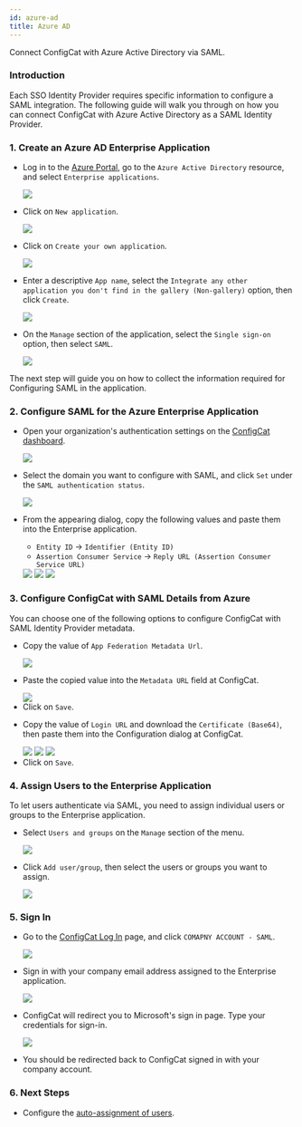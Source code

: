 ```yaml
---
id: azure-ad
title: Azure AD
---
```



Connect ConfigCat with Azure Active Directory via SAML.

### Introduction
Each SSO Identity Provider requires specific information to configure a SAML integration. The following guide will walk you through on how you can connect ConfigCat with Azure Active Directory as a SAML Identity Provider.

### 1. Create an Azure AD Enterprise Application

- Log in to the <a href="https://portal.azure.com/" target="_blank">Azure Portal</a>, go to the `Azure Active Directory` resource, and select `Enterprise applications`.

  <img class="saml-tutorial-img" src="/static/assets/saml/azure-ad/eapplications.png" />

- Click on `New application`.

  <img class="saml-tutorial-img" src="/static/assets/saml/azure-ad/new_app.png" />

- Click on `Create your own application`.

  <img class="saml-tutorial-img" src="/static/assets/saml/azure-ad/create_app.png" />

- Enter a descriptive `App name`, select the `Integrate any other application you don't find in the gallery (Non-gallery)` option, then click `Create`.

  <img class="saml-tutorial-img" src="/static/assets/saml/azure-ad/app_name.png" />

- On the `Manage` section of the application, select the `Single sign-on` option, then select `SAML`.

  <img class="saml-tutorial-img" src="/static/assets/saml/azure-ad/enable_saml.png" />

The next step will guide you on how to collect the information required for Configuring SAML in the application.

### 2. Configure SAML for the Azure Enterprise Application
- Open your organization's authentication settings on the <a href="https://app.configcat.com/organization/authentication" target="_blank">ConfigCat dashboard</a>.

  <img class="saml-tutorial-img" src="/static/assets/saml/dashboard/authentication.png" />

- Select the domain you want to configure with SAML, and click `Set` under the `SAML authentication status`.

  <img class="saml-tutorial-img" src="/static/assets/saml/dashboard/domains.png" />

- From the appearing dialog, copy the following values and paste them into the Enterprise application.
    - `Entity ID` -> `Identifier (Entity ID)`
    - `Assertion Consumer Service` -> `Reply URL (Assertion Consumer Service URL)`

    <img class="saml-tutorial-img" src="/static/assets/saml/dashboard/saml_config.png" />

    <img class="saml-tutorial-img" src="/static/assets/saml/azure-ad/saml_urls.png" />

    <img class="saml-tutorial-img" src="/static/assets/saml/azure-ad/ad_urls.png" />

### 3. Configure ConfigCat with SAML Details from Azure

You can choose one of the following options to configure ConfigCat with SAML Identity Provider metadata.

<Tabs>
  <TabItem value="metadataUrl" label="Metadata URL" default>
    <ul>
      <li>
        <p>Copy the value of <code>App Federation Metadata Url</code>.</p>
        <img class="saml-tutorial-img" src="/static/assets/saml/azure-ad/metadata_url.png" />
      </li>
      <li>
        <p>Paste the copied value into the <code>Metadata URL</code> field at ConfigCat.</p>
        <img class="saml-tutorial-img" src="/static/assets/saml/azure-ad/cc_metadata.png" />
      </li>
      <li>
        Click on <code>Save</code>.
      </li>
    </ul>
  </TabItem>
  <TabItem value="manual" label="Manual Configuration">
    <ul>
      <li>
        <p>Copy the value of <code>Login URL</code> and download the <code>Certificate (Base64)</code>, then paste them into the Configuration dialog at ConfigCat.</p>
        <img class="saml-tutorial-img" src="/static/assets/saml/azure-ad/metadata_logon.png" />
        <img class="saml-tutorial-img" src="/static/assets/saml/azure-ad/metadata_cert.png" />
        <img class="saml-tutorial-img" src="/static/assets/saml/azure-ad/cc_manual.png" />
      </li>
      <li>
        Click on <code>Save</code>.
      </li>
    </ul>
  </TabItem>
</Tabs>

### 4. Assign Users to the Enterprise Application

To let users authenticate via SAML, you need to assign individual users or groups to the Enterprise application.

- Select `Users and groups` on the `Manage` section of the menu.

  <img class="saml-tutorial-img" src="/static/assets/saml/azure-ad/users_groups.png" />

- Click `Add user/group`, then select the users or groups you want to assign.

  <img class="saml-tutorial-img" src="/static/assets/saml/azure-ad/add_users.png" />

### 5. Sign In
- Go to the <a href="https://app.configcat.com/login" target="_blank">ConfigCat Log In</a> page, and click `COMAPNY ACCOUNT - SAML`.
  
  <img class="saml-tutorial-img" src="/static/assets/saml/dashboard/saml_login.png" />

- Sign in with your company email address assigned to the Enterprise application.

  <img class="saml-tutorial-img" src="/static/assets/saml/dashboard/company_email.png" />

- ConfigCat will redirect you to Microsoft's sign in page. Type your credentials for sign-in.

  <img class="saml-tutorial-img" src="/static/assets/saml/azure-ad/login.png" />

- You should be redirected back to ConfigCat signed in with your company account.

### 6. Next Steps

- Configure the [auto-assignment of users](../../auto-assign-users).